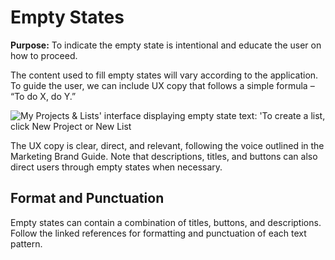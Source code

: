 # Empty States

**Purpose:** To indicate the empty state is intentional and educate the user on how to proceed.

The content used to fill empty states will vary according to the application. To guide the user, we can include UX copy that follows a simple formula – “To do X, do Y.”

![My Projects & Lists' interface displaying empty state text: 'To create a list, click New Project or New List](/img/MyProjectsLists_EmptyStateText.png)

The UX copy is clear, direct, and relevant, following the voice outlined in the Marketing Brand Guide. Note that descriptions, titles, and buttons can also direct users through empty states when necessary.

## Format and Punctuation

Empty states can contain a combination of titles, buttons, and descriptions. Follow the linked references for formatting and punctuation of each text pattern.
